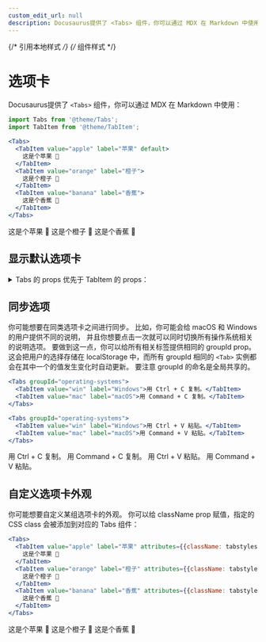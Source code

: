 ```yaml
---
custom_edit_url: null
description: Docusaurus提供了 <Tabs> 组件，你可以通过 MDX 在 Markdown 中使用：
---
```


{/* 引用本地样式 */}
{/* 组件样式 */}


# 选项卡

Docusaurus提供了 `<Tabs>` 组件，你可以通过 MDX 在 Markdown 中使用：

<BrowserWindow>
<div className={styles.wrappingBlock70}>

```jsx
import Tabs from '@theme/Tabs';
import TabItem from '@theme/TabItem';

<Tabs>
  <TabItem value="apple" label="苹果" default>
    这是个苹果 🍎
  </TabItem>
  <TabItem value="orange" label="橙子">
    这是个橙子 🍊
  </TabItem>
  <TabItem value="banana" label="香蕉">
    这是个香蕉 🍌
  </TabItem>
</Tabs>
```
</div>

<div className={styles.wrappingBlock30} style={{color:'red'}}>

<Tabs>
  <TabItem value="apple" label="苹果" default>
    这是个苹果 🍎
  </TabItem>
  <TabItem value="orange" label="橙子">
    这是个橙子 🍊
  </TabItem>
  <TabItem value="banana" label="香蕉">
    这是个香蕉 🍌
  </TabItem>
</Tabs>
</div>
</BrowserWindow>

## 显示默认选项卡

<details>
<summary>Tabs 的 props 优先于 TabItem 的 props：</summary>
你可以把 values 和 defaultValue props 提供给 Tabs：

```jsx
<Tabs
  defaultValue="orange"
  values={[
    {label: '苹果 1', value: 'apple'},
    {label: '橙子 1', value: 'orange'},
    {label: '香蕉 1', value: 'banana'},
  ]}>
  <TabItem value="apple" label="苹果 2">
    这是个苹果 🍎
  </TabItem>
  <TabItem value="orange" label="橙子 2">
    这是个橙子 🍊
  </TabItem>
  <TabItem value="banana" label="香蕉 2" default>
    这是个香蕉 🍌
  </TabItem>
</Tabs>
```
<Tabs
  defaultValue="orange"
  values={[
    {label: '苹果 1', value: 'apple'},
    {label: '橙子 1', value: 'orange'},
    {label: '香蕉 1', value: 'banana'},
  ]}>
  <TabItem value="apple" label="苹果 2">
    这是个苹果 🍎
  </TabItem>
  <TabItem value="orange" label="橙子 2">
    这是个橙子 🍊
  </TabItem>
  <TabItem value="banana" label="香蕉 2" default>
    这是个香蕉 🍌
  </TabItem>
</Tabs>
</details>


## 同步选项

你可能想要在同类选项卡之间进行同步。 比如，你可能会给 macOS 和 Windows 的用户提供不同的说明，
并且你想要点击一次就可以同时切换所有操作系统相关的说明选项。 要做到这一点，你可以给所有相关标签提供相同的 groupId prop。 
这会把用户的选择存储在 localStorage 中，而所有 groupId 相同的 `<Tab>` 实例都会在其中一个的值发生变化时自动更新。 
要注意 groupId 的命名是全局共享的。

<div className={styles.wrappingBlock70}>

```jsx
<Tabs groupId="operating-systems">
  <TabItem value="win" label="Windows">用 Ctrl + C 复制。</TabItem>
  <TabItem value="mac" label="macOS">用 Command + C 复制。</TabItem>
</Tabs>

<Tabs groupId="operating-systems">
  <TabItem value="win" label="Windows">用 Ctrl + V 粘贴。</TabItem>
  <TabItem value="mac" label="macOS">用 Command + V 粘贴。</TabItem>
</Tabs>
```
</div>

<div className={styles.wrappingBlock30}>

<Tabs groupId="operating-systems">
  <TabItem value="win" label="Windows" >用 Ctrl + C 复制。</TabItem>
  <TabItem value="mac" label="macOS">用 Command + C 复制。</TabItem>
</Tabs>

<Tabs groupId="operating-systems">
  <TabItem value="win" label="Windows">用 Ctrl + V 粘贴。</TabItem>
  <TabItem value="mac" label="macOS">用 Command + V 粘贴。</TabItem>
</Tabs>

</div>

## 自定义选项卡外观
你可能想要自定义某组选项卡的外观。 你可以给 className prop 赋值，指定的 CSS class 会被添加到对应的 Tabs 组件：

<div className={styles.wrappingBlock80}>

```jsx
<Tabs>
  <TabItem value="apple" label="苹果" attributes={{className: tabstyles.red}}>
    这是个苹果 🍎
  </TabItem>
  <TabItem value="orange" label="橙子" attributes={{className: tabstyles.orange}}>
    这是个橙子 🍊
  </TabItem>
  <TabItem value="banana" label="香蕉" attributes={{className: tabstyles.yellow}}>
    这是个香蕉 🍌
  </TabItem>
</Tabs>
```

</div>

<div className={styles.wrappingBlock20}>

<Tabs>
  <TabItem value="apple" label="苹果" attributes={{className: tabstyles.red}}>
    这是个苹果 🍎
  </TabItem>
  <TabItem value="orange" label="橙子" attributes={{className: tabstyles.orange}}>
    这是个橙子 🍊
  </TabItem>
  <TabItem value="banana" label="香蕉" attributes={{className: tabstyles.yellow}}>
    这是个香蕉 🍌
  </TabItem>
</Tabs>

</div>
